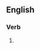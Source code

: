 ==English==

===Verb===
{{head|en|present participle}}

# {{present participle of|vellicate|lang=en|nocat=1}}